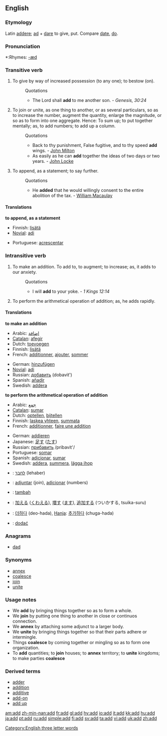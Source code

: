 {{see|ADD}}
==English==
[[Category:English three letter words]]
===Etymology===
Latin [[addere]]; [[ad]] + [[dare]] to give, put. Compare [[date]], [[do]].

===Pronunciation===
*:Rhymes: [[Rhymes:English:-æd|-æd]]

===Transitive verb===
{{en-verb}}

# To give by way of increased possession (to any one); to bestow (on).
#:Quotations
#:*The Lord shall '''add''' to me another son. - ''Genesis, 30:24''
# To join or unite, as one thing to another, or as several particulars, so as to increase the number, augment the quantity, enlarge the magnitude, or so as to form into one aggregate. Hence: To sum up; to put together mentally; as, to add numbers; to add up a column.
#:Quotations
#:*Back to thy punishment, False fugitive, and to thy speed '''add''' wings. - [[w:John Milton|John Milton]]
#:*As easily as he can '''add''' together the ideas of two days or two years. - [[John Locke]]
# To append, as a statement; to say further.
#:Quotations
#:*He '''added''' that he would willingly consent to the entire abolition of the tax. - [[William Macaulay]]

====Translations====
'''to append, as a statement'''
{{top}}
*Finnish: [[lisätä]]
*[[Novial]]: [[adi]]
{{mid}}
*Portuguese: [[acrescentar]]
{{bottom}}

===Intransitive verb===
{{en-verb}}

# To make an addition.  To add to, to augment; to increase; as, it adds to our anxiety. 
#:Quotations
#:*I will '''add''' to your yoke. - ''1 Kings 12:14''
# {{math}} To perform the arithmetical operation of addition; as, he adds rapidly.

====Translations====
'''to make an addition'''
{{top}}
*Arabic: [[إضافة]]
*[[Catalan]]: [[afegir]]
*Dutch: [[toevoegen]]
*Finnish: [[lisätä]]
*French: [[additionner]], [[ajouter]], [[sommer]]
{{mid}}
*German: [[hinzufügen]]
*[[Novial]]: [[adi]]
*Russian: [[добавить]] (dobavit')
*Spanish: [[añadir]]
*Swedish: [[addera]]
{{bottom}}

'''to perform the arithmetical operation of addition'''
{{top}}
*Arabic: [[جمع]]
*[[Catalan]]: [[sumar]]
*Dutch: [[optellen]], [[bijtellen]]
*Finnish: [[laskea yhteen]], [[summata]]
*French: [[additionner]], [[faire une addition]] 
{{mid}}
*German: [[addieren]]
*Japanese: [[足す]] ([[たす]])
*Russian: [[:ru:прибавить|прибавить]] /pribavit'/
*Portuguese: [[somar]]
*Spanish: [[adicionar]], [[sumar]]
*Swedish: [[addera]], [[summera]], [[lägga ihop]]
{{bottom}}

{{checktrans}}
*{{ttbc|Hebrew}}: [[לחבר]] (lehaber)
*{{ttbc|Ido}}: [[adjuntar]] (join), [[adicionar]] (numbers)
*{{ttbc|Indonesian}}: [[tambah]]
*{{ttbc|Japanese}}: [[加える]] ([[くわえる]]), [[増す]] ([[ます]]), [[追加]]する (ついかする, tsuika-suru)
*{{ttbc|Korean}}: [[더하다]] (deo-hada), [[Hanja]]: [[추가하다]] (chuga-hada)
*{{ttbc|Polish}}: [[dodać]]

===Anagrams===
*[[dad]]

===Synonyms===
*[[annex]]
*[[coalesce]]
*[[join]]
*[[unite]]

===Usage notes===
*We '''add''' by bringing things together so as to form a whole. 
*We '''join''' by putting one thing to another in close or continuos connection. 
*We '''annex''' by attaching some adjunct to a larger body. 
*We '''unite''' by bringing things together so that their parts adhere or intermingle. 
*Things '''coalesce''' by coming together or mingling so as to form one organization. 
*To '''add''' quantities; to '''join''' houses; to '''annex''' territory; to '''unite''' kingdoms; to make parties '''coalesce'''

===Derived terms===
*[[adder#Noun 2|adder]]
*[[addition]]
*[[additive]]
*[[add-on]]
*[[add up]]

{{webster}}

[[am:add]]
[[zh-min-nan:add]]
[[fr:add]]
[[gl:add]]
[[hy:add]]
[[io:add]]
[[it:add]]
[[kk:add]]
[[hu:add]]
[[ja:add]]
[[pt:add]]
[[ru:add]]
[[simple:add]]
[[fi:add]]
[[sv:add]]
[[ta:add]]
[[vi:add]]
[[uk:add]]
[[zh:add]]